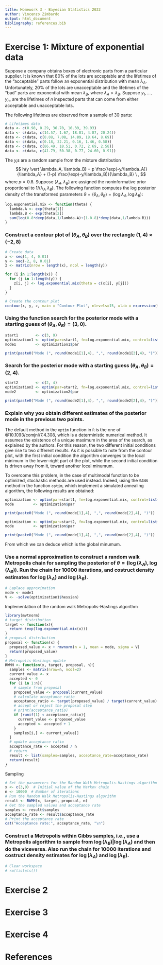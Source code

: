 ```yaml
---
title: Homework 3 - Bayesian Statistics 2023
author: Vincenzo Zimbardo 
output: html_document
bibliography: references.bib
---
```


# Exercise 1: Mixture of exponential data

Suppose a company obtains boxes of electronic parts from a particular supplier. 
It is known that $80\%$ of the lots are acceptable and the lifetimes of the "acceptable" parts follow an exponential distribution with mean $\lambda_A$.
Unfortunately, $20\%$ of the lots are unacceptable and the lifetimes of the "bad" parts are exponential with mean $\lambda_B$, 
where $\lambda_A > \lambda_B$. Suppose $y_1, \ldots, y_n$, are the lifetimes of $n$ inspected parts that can come from either acceptable
and unacceptable lots. 

The following lifetimes are observed from a sample of $30$ parts:
```r
# Lifetimes data 
data <- c(0.98, 0.29, 36.70, 10.39, 39.93)
data <- c(data, c(14.57, 1.67, 18.81, 4.87, 20.24))
data <- c(data, c(0.08, 7.08, 14.89, 18.64, 8.69))
data <- c(data, c(0.18, 32.21, 0.16, 1.46, 0.58))
data <- c(data, c(86.49, 18.51, 0.72, 2.69, 2.58))
data <- c(data, c(41.79, 50.38, 0.77, 24.60, 0.91))
```


The $y_i$s are a random sample from the mixture distribution
$$  
h(y \vert  \lambda_A, \lambda_B) = p \frac{\exp(-y/\lambda_A)}{\lambda_A} + (1-p) \frac{\exp(-y/\lambda_B)}{\lambda_B} \ ,
$$
where $p=0.8$. Suppose $(\lambda_A, \lambda_B)$ are assigned the noninformative prior proportional to $1/(\lambda_A \ \lambda_B)$. 
The following function \texttt{log.exponential.mix} computes the log posterior density of the transformed parameters 
$\theta = (\theta_A, \theta_B) = (\log \lambda_A, \log \lambda_B)$:

```r
log.exponential.mix <- function(theta) {
  lambda.A <- exp(theta[1])
  lambda.B <- exp(theta[2])  
  sum(log(0.8*dexp(data,1/lambda.A)+(1-0.8)*dexp(data,1/lambda.B))) 
}
```
    
### Construct a contour plot of $(\theta_A, \theta_B)$ over the rectangle $(1,4) \times (-2,8)$

```r
# Create data
x <- seq(1, 4, 0.01)
y <- seq(-2, 8, 0.01)
z <- matrix(nrow = length(x), ncol = length(y))

for (i in 1:length(x)) {
  for (j in 1:length(y)) {
    z[i, j] <- log.exponential.mix(theta = c(x[i], y[j]))
  }
}

# Create the contour plot
contour(x, y, z, main = "Contour Plot", nlevels=15, xlab = expression(theta[A]), ylab = expression(theta[B]))
```

### Using the function \texttt{optim} search for the posterior mode with a starting guess of $(\theta_A, \theta_B) = (3,0)$.

```r
start1        <- c(3, 0)
optimization1 <- optim(par=start1, fn=log.exponential.mix, control=list(fnscale=-1), hessian = TRUE)
mode1         <- optimization1$par
```

```r
print(paste0("Mode (", round(mode1[1],4), ",", round(mode1[2],4), ")"))
```

### Search for the posterior mode with a starting guess $(\theta_A, \theta_B) = (2,4)$.

```r
start2        <- c(2, 4)
optimization2 <- optim(par=start2, fn=log.exponential.mix, control=list(fnscale=-1), hessian = TRUE)
mode2         <- optimization2$par
```

```r
print(paste0("Mode (", round(mode2[1],4), ",", round(mode2[2],4), ")"))
```

### Explain why you obtain different estimates of the posterior mode in the previous two points.  

The default method in the `optim` function in `R` is the one of @10.1093/comjnl/7.4.308, which is a deterministic numerical method. 
It assumes the existence of a unique maximum in the area of the search, as explained by the authors.
For this reason, the two different initial conditions give rise to two different results. As it is possible to note from the contour plot,
with the first initial condition the algorithm converges to the local minimum in the lower-right part of the plot, while the second initial condition is driven
away from it, toward another local minumum.

To overcome this problem, in the case of multimodal function to be optimized, stochastic methods are used instead.
Indeed, using the `SANN` method in the function `optim`, which implement a simulated annealing algorithm, the following results are obtained: 

```r
optimization <- optim(par=start1, fn=log.exponential.mix, control=list(fnscale=-1), method="SANN", hessian=TRUE)
mode         <- optimization$par
```

```r
print(paste0("Mode (", round(mode[1],4), ",", round(mode[2],4), ")"))
```

```r
optimization <- optim(par=start2, fn=log.exponential.mix, control=list(fnscale=-1), method="SANN", hessian=TRUE)
mode         <- optimization$par
```

```r
print(paste0("Mode (", round(mode[1],4), ",", round(mode[2],4), ")"))
```

From which we can deduce which is the global minumum.

### Use a normal approximation to construct a random walk Metropolis chain for sampling the posterior of $\theta= (\log(\lambda_A), \log(\lambda_B))$. Run the chain for $10000$ iterations, and costruct density estimates for $\log(\lambda_A)$ and $\log(\lambda_B)$.

```r
# Laplace approximation
mode <- mode1
V <- -solve(optimization1$hessian)
```

Implementation of the random walk Metropolis-Hastings algorithm
```r
library(mvtnorm)
# target distribution
target <- function(x){
  return (exp(log.exponential.mix(x)))
}
# proposal distribution
proposal <- function(x) {
  proposed_value <- x + rmvnorm(n = 1, mean = mode, sigma = V)
  return(proposed_value)
}
# Metropolis-Hastings update
RWMH <- function(x, target, proposal, n){
  samples <- matrix(nrow=n, ncol=2)
  current_value <- x
  accepted <- 0
  for (i in 1:n){
    # sample from proposal
    proposed_value <- proposal(current_value)
    # calculate acceptance ratio
    acceptance_ratio <- target(proposed_value) / target(current_value)
    # accept or reject the proposal step
    # print(acceptance_ratio)
    if (runif(1) < acceptance_ratio){
      current_value <- proposed_value
      accepted <- accepted + 1
    }
    samples[i,] <- current_value[]
  }
  # update acceptance ratio
  acceptance_rate <- accepted / n
  # return
  result <- list(samples=samples, acceptance_rate=acceptance_rate)
  return(result)
}
```

Sampling
```r
# Set the parameters for the Random Walk Metropolis-Hastings algorithm
x <- c(3,0)  # Initial value of the Markov chain
n <- 10000  # Number of iterations
# Run the Random Walk Metropolis-Hastings algorithm
result <- RWMH(x, target, proposal, n)
# Get the sampled values and acceptance rate
samples <- result$samples
acceptance_rate <- result$acceptance_rate
# Print the acceptance rate
cat("Acceptance rate:", acceptance_rate, "\n")
```

### Construct a Metropolis within Gibbs samples, i.e., use a Metropolis algorithm to sample from $\log(\lambda_B) \lvert \log(\lambda_A)$ and then do the viceversa. Also run the chain for $10000$ iterations and costruct density estimates for $\log(\lambda_A)$ and $\log(\lambda_B)$.   



```r
# Clear workspace
# rm(list=ls())
```

<!--------------------------------------------------------------------------------------------------------------------------------------------------->

# Exercise 2

<!--------------------------------------------------------------------------------------------------------------------------------------------------->

# Exercise 3

<!--------------------------------------------------------------------------------------------------------------------------------------------------->

# Exercise 4

<!--------------------------------------------------------------------------------------------------------------------------------------------------->

# References

<!--------------------------------------------------------------------------------------------------------------------------------------------------->